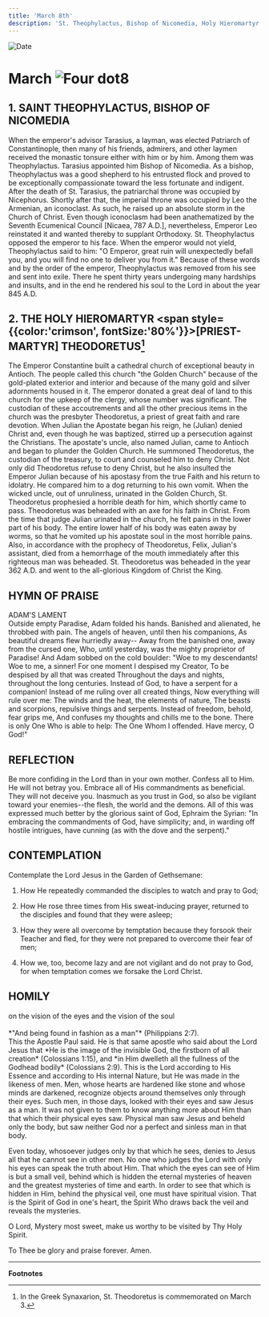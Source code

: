 ```yaml
---
title: 'March 8th'
description: 'St. Theophylactus, Bishop of Nicomedia, Holy Hieromartyr Theodoretus'
---
```


<RunningHead />
<Image src="/title-imprint.png" height={68} width={50} alt="Date" className="title-imprint"/>

# <div id="date">March <Image className="four-dot" src="/four-dot.png" height={15} width={15} alt="Four dot" />8</div>

## 1. SAINT THEOPHYLACTUS, BISHOP OF NICOMEDIA

When the emperor's advisor Tarasius, a layman, was elected Patriarch of Constantinople, then many of his friends, admirers, and other laymen received the monastic tonsure either with him or by him. Among them was Theophylactus. Tarasius appointed him Bishop of Nicomedia. As a bishop, Theophylactus was a good shepherd to his entrusted flock and proved to be exceptionally compassionate toward the less fortunate and indigent. After the death of St. Tarasius, the patriarchal throne was occupied by Nicephorus. Shortly after that, the imperial throne was occupied by Leo the Armenian, an iconoclast.  As such, he raised up an absolute storm in the Church of Christ. Even though iconoclasm had been anathematized by the Seventh Ecumenical Council [Nicaea, 787 A.D.], nevertheless, Emperor Leo reinstated it and wanted thereby to supplant Orthodoxy. St. Theophylactus opposed the emperor to his face. When the emperor would not yield, Theophylactus said to him: "O Emperor, great ruin will unexpectedly befall you, and you will find no one to deliver you from it." Because of these words and by the order of the emperor, Theophylactus was removed from his see and sent into exile. There he spent thirty years undergoing many hardships and insults, and in the end he rendered his soul to the Lord in about the year 845 A.D.

## 2. THE HOLY HIEROMARTYR <span style={{color:'crimson', fontSize:'80%'}}>[PRIEST-MARTYR]</span> THEODORETUS[^1]

The Emperor Constantine built a cathedral church of exceptional beauty in Antioch. The people called this church "the Golden Church" because of the gold-plated exterior and interior and because of the many gold and silver adornments housed in it. The emperor donated a great deal of land to this church for the upkeep of the clergy, whose number was significant. The custodian of these accoutrements and all the other precious items in the church was the presbyter Theodoretus, a priest of great faith and rare devotion. When Julian the Apostate began his reign, he (Julian) denied Christ and, even though he was baptized, stirred up a persecution against the Christians. The apostate's uncle, also named Julian, came to Antioch and began to plunder the Golden Church. He summoned Theodoretus, the custodian of the treasury, to court and counseled him to deny Christ. Not only did Theodoretus refuse to deny Christ, but he also insulted the Emperor Julian because of his apostasy from the true Faith and his return to idolatry. He compared him to a dog returning to his own vomit. When the wicked uncle, out of unruliness, urinated in the Golden Church, St. Theodoretus prophesied a horrible death for him, which shortly came to pass. Theodoretus was beheaded with an axe for his faith in Christ. From the time that judge Julian urinated in the church, he felt pains in the lower part of his body. The entire lower half of his body was eaten away by worms, so that he vomited up his apostate soul in the most horrible pains. Also, in accordance with the prophecy of Theodoretus, Felix, Julian's assistant, died from a hemorrhage of the mouth immediately after this righteous man was beheaded. St. Theodoretus was beheaded in the year 362 A.D. and went to the all-glorious Kingdom of Christ the King.


## HYMN OF PRAISE
<div style={{textAlign:'center', color:'crimson', fontWeight:'bold'}}>
ADAM'S LAMENT
</div>
Outside empty Paradise, Adam folded his hands.  
Banished and alienated, he throbbed with pain.  
The angels of heaven, until then his companions,  
As beautiful dreams flew hurriedly away--  
Away from the banished one, away from the cursed one,  
Who, until yesterday, was the mighty proprietor of Paradise!  
And Adam sobbed on the cold boulder:  
"Woe to my descendants! Woe to me, a sinner!  
For one moment I despised my Creator,  
To be despised by all that was created  
Throughout the days and nights, throughout the long centuries.  
Instead of God, to have a serpent for a companion!  
Instead of me ruling over all created things,  
Now everything will rule over me:  
The winds and the heat, the elements of nature,  
The beasts and scorpions, repulsive things and serpents.  
Instead of freedom, behold, fear grips me,  
And confuses my thoughts and chills me to the bone.  
There is only One Who is able to help:  
The One Whom I offended. Have mercy, O God!"  


## REFLECTION

Be more confiding in the Lord than in your own mother. Confess all to Him. He will not betray you. Embrace all of His commandments as beneficial. They will not deceive you. Inasmuch as you trust in God, so also be vigilant toward your enemies--the flesh, the world and the demons. All of this was expressed much better by the glorious saint of God, Ephraim the Syrian: "In embracing the commandments of God, have simplicity; and, in warding off hostile intrigues, have cunning (as with the dove and the serpent)."


## CONTEMPLATION

Contemplate the Lord Jesus in the Garden of Gethsemane:

1. How He repeatedly commanded the disciples to watch and pray to God;

2. How He rose three times from His sweat-inducing prayer, returned to the disciples and found that they were asleep;

3. How they were all overcome by temptation because they forsook their Teacher and fled, for they were not prepared to overcome their fear of men;

4. How we, too, become lazy and are not vigilant and do not pray to God, for when temptation comes we forsake the Lord Christ.


## HOMILY
<div style={{textAlign:'center', color:'crimson', fontWeight:'bold'}}>
on the vision of the eyes and the vision of the soul
</div><br />
<div style={{textAlign:'right'}}>
*"And being found in fashion as a man"* (Philippians 2:7).
</div>
This the Apostle Paul said. He is that same apostle who said about the Lord Jesus that *He is the image of the invisible God, the firstborn of all creation* (Colossians 1:15), and *in Him dwelleth all the fullness of the Godhead bodily* (Colossians 2:9). This is the Lord according to His Essence and according to His internal Nature, but He was made in the likeness of men. Men, whose hearts are hardened like stone and whose minds are darkened, recognize objects around themselves only through their eyes. Such men, in those days, looked with their eyes and saw Jesus as a man. It was not given to them to know anything more about Him than that which their physical eyes saw. Physical man saw Jesus and beheld only the body, but saw neither God nor a perfect and sinless man in that body.

Even today, whosoever judges only by that which he sees, denies to Jesus all that he cannot see in other men. No one who judges the Lord with only his eyes can speak the truth about Him. That which the eyes can see of Him is but a small veil, behind which is hidden the eternal mysteries of heaven and the greatest mysteries of time and earth. In order to see that which is hidden in Him, behind the physical veil, one must have spiritual vision.  That is the Spirit of God in one's heart, the Spirit Who draws back the veil and reveals the mysteries.

O Lord, Mystery most sweet, make us worthy to be visited by Thy Holy Spirit.

To Thee be glory and praise forever. Amen.

---

**Footnotes**
[^1]: In the Greek Synaxarion, St. Theodoretus is commemorated on March 3.
